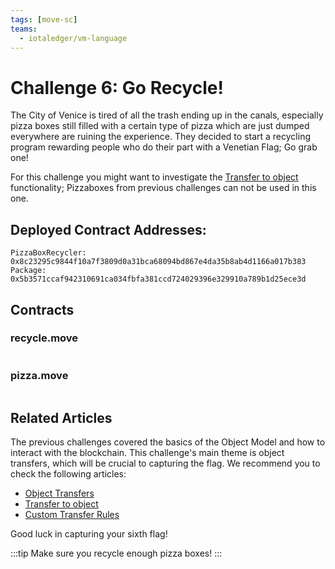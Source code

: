 ```yaml
---
tags: [move-sc]
teams:
  - iotaledger/vm-language
---
```


# Challenge 6: Go Recycle!

The City of Venice is tired of all the trash ending up in the canals, especially pizza boxes still filled with a certain type of pizza which are just dumped everywhere are ruining the experience. They decided to start a recycling program rewarding people who do their part with a Venetian Flag; Go grab one! 

For this challenge you might want to investigate the [Transfer to object](../iota-101/objects/transfers/transfer-to-object.mdx) functionality; Pizzaboxes from previous challenges can not be used in this one. 

## Deployed Contract Addresses:
```
PizzaBoxRecycler: 0x8c23295c9844f10a7f3809d0a31bca68094bd867e4da35b8ab4d1166a017b383
Package: 0x5b3571ccaf942310691ca034fbfa381ccd724029396e329910a789b1d25ece3d
```

## Contracts

### recycle.move
```move file=<rootDir>/docs/examples/move/ctf/challenge_6/sources/recycle.move
```

### pizza.move
```move file=<rootDir>/docs/examples/move/ctf/challenge_6/sources/pizza.move
```


## Related Articles

The previous challenges covered the basics of the Object Model and how to interact with the blockchain. This challenge's main theme is object transfers, which will be crucial to capturing the flag.
We recommend you to check the following articles:

- [Object Transfers](../iota-101/objects/transfers/)
- [Transfer to object](../iota-101/objects/transfers/transfer-to-object.mdx)
- [Custom Transfer Rules](../iota-101/objects/transfers/custom-rules.mdx)



Good luck in capturing your sixth flag!

:::tip
Make sure you recycle enough pizza boxes!
:::

<ChallengeVerifier expectedObjectType="0x5b3571ccaf942310691ca034fbfa381ccd724029396e329910a789b1d25ece3d::recycle::Flag" challengeNumber="6" nftName="Go_Recycle"/>